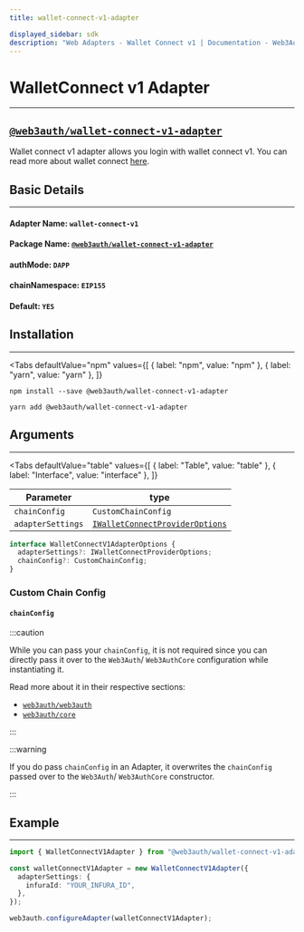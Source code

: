 ```yaml
---
title: wallet-connect-v1-adapter

displayed_sidebar: sdk
description: "Web Adapters - Wallet Connect v1 | Documentation - Web3Auth"
---
```


# WalletConnect v1 Adapter

---


## [`@web3auth/wallet-connect-v1-adapter`](https://npmjs.com/package/@web3auth/wallet-connect-v1-adapter)

Wallet connect v1 adapter allows you login with wallet connect v1. You can read more about wallet connect [here](https://docs.walletconnect.com/).

## Basic Details

---

#### Adapter Name: `wallet-connect-v1`

#### Package Name: [`@web3auth/wallet-connect-v1-adapter`](https://npmjs.com/package/@web3auth/wallet-connect-v1-adapter)

#### authMode: `DAPP`

#### chainNamespace: `EIP155`

#### Default: `YES`

## Installation

---

<Tabs
  defaultValue="npm"
  values={[
    { label: "npm", value: "npm" },
    { label: "yarn", value: "yarn" },
  ]}
>

<TabItem value="npm">

```shell
npm install --save @web3auth/wallet-connect-v1-adapter
```

</TabItem>

<TabItem value="yarn">

```shell
yarn add @web3auth/wallet-connect-v1-adapter
```

</TabItem>

</Tabs>

## Arguments

---

<Tabs
  defaultValue="table"
  values={[
    { label: "Table", value: "table" },
    { label: "Interface", value: "interface" },
  ]}
>

<TabItem value="table">

| Parameter         | type                                                                                                           |
| ----------------- | -------------------------------------------------------------------------------------------------------------- |
| `chainConfig`     | `CustomChainConfig`                                                                                            |
| `adapterSettings` | [`IWalletConnectProviderOptions`](https://docs.walletconnect.com/quick-start/dapps/client#initiate-connection) |

</TabItem>

<TabItem value="interface">

```ts
interface WalletConnectV1AdapterOptions {
  adapterSettings?: IWalletConnectProviderOptions;
  chainConfig?: CustomChainConfig;
}
```

</TabItem>

</Tabs>

### Custom Chain Config

#### `chainConfig`

:::caution

While you can pass your `chainConfig`, it is not required since you can directly pass it over to the `Web3Auth`/ `Web3AuthCore` configuration while
instantiating it.

Read more about it in their respective sections:

- [`web3auth/web3auth`](/sdk/web/web3auth/initialize#adding-a-custom-chain-configuration)
- [`web3auth/core`](/sdk/web/core/initialize#adding-a-custom-chain-configuration)

:::

:::warning

If you do pass `chainConfig` in an Adapter, it overwrites the `chainConfig` passed over to the `Web3Auth`/ `Web3AuthCore` constructor.

:::

## Example

---

```ts
import { WalletConnectV1Adapter } from "@web3auth/wallet-connect-v1-adapter";

const walletConnectV1Adapter = new WalletConnectV1Adapter({
  adapterSettings: {
    infuraId: "YOUR_INFURA_ID",
  },
});

web3auth.configureAdapter(walletConnectV1Adapter);
```
